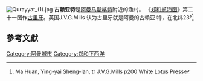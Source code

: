 [[File:Qurayyat_(1).jpg|thumb]]
'''古赖亚特'''是[[阿曼|阿曼]][[马斯喀特|马斯喀特]]附近的渔村。
《[[郑和航海图|郑和航海图]]》第二十一图作[[古里牙|古里牙]]。英国J.V.G.Mills 认为古里牙就是阿曼的古赖亚
特，在北纬23°<ref>Ma Huan, Ying-yai Sheng-lan, tr J.V.G.Mills p200 White Lotus Press</ref>


==參考文獻==
<div class="references-small">
<references></references>
</div>

{{DEFAULTSORT: Qurayyat}}
[[Category:阿曼城市|Category:阿曼城市]]
[[Category:郑和下西洋|Category:郑和下西洋]]
